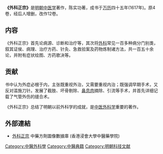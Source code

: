 '''《外科正宗》'''是[[明朝|明朝]][[中医学|中医学]]著作，陈实功著，成书于[[万历|万历]]四十五年(1617年)。原4卷，经后人增删，改作12卷。

== 内容 ==
《外科正宗》首先论病源、诊断和治疗等，其次将[[外科|外科]]常见一百多种病分门别类，叙其证侯、病理、治疗方药、针灸、急救验案及药物炼制诸方法，共一百五十余论，并附有症状绘图、方药歌决等。

== 贡献 ==
书中认为外症必根于内，主张既重视外治，又需要重视内治；既强调早期手术，又反对滥施刀针。发展了截肢、坏骨剔除、[[鼻息肉|鼻息肉]]摘除、引流等手术，并首先详细记载了气管外伤的缝合术。

《外科正宗》总结了明朝以前外科学的成就，是[[中医外科学|中医外科学]]重要的著作。


== 外部連結 ==
*[https://sys02.lib.hkbu.edu.hk/cmfid/index.asp?query=all%2Ccontains%2C%E5%A4%96%E7%A7%91%E6%AD%A3%E5%AE%97&facet=type_&lang=cht 外科正宗] 中藥方劑圖像數據庫 (香港浸會大學中醫藥學院) {{zh}}{{en}}



[[Category:中醫外科學|Category:中醫外科學]]
[[Category:中醫典籍|Category:中醫典籍]]
[[Category:明朝科技文献|Category:明朝科技文献]]